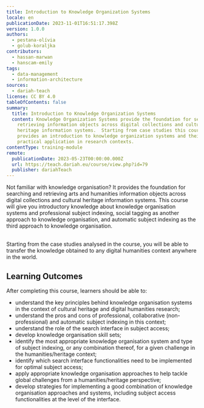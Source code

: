 ```yaml
---
title: Introduction to Knowledge Organization Systems
locale: en
publicationDate: 2023-11-01T16:51:17.398Z
version: 1.0.0
authors:
  - pestana-olívia
  - golub-koraljka
contributors:
  - hassan-marwan
  - hanscam-emily
tags:
  - data-management
  - information-architecture
sources:
  - dariah-teach
license: CC BY 4.0
tableOfContents: false
summary:
  title: Introduction to Knowledge Organization Systems
  content: Knowledge Organization Systems provide the foundation for searching and
    retrieving information objects across digital collections and cultural
    heritage information systems.  Starting from case studies this course
    provides an introduction to knowledge organization systems and their
    practical application in research contexts.
contentType: training-module
remote:
  publicationDate: 2023-05-23T00:00:00.000Z
  url: https://teach.dariah.eu/course/view.php?id=79
  publisher: dariahTeach
---
```

Not familiar with knowledge organisation? It provides the foundation for searching and retrieving arts and humanities information objects across digital collections and cultural heritage information systems. This course will give you introductory knowledge about knowledge organisation systems and professional subject indexing, social tagging as another approach to knowledge organisation, and automatic subject indexing as the third approach to knowledge organisation.

\
Starting from the case studies analysed in the course, you will be able to transfer the knowledge obtained to any digital humanities context anywhere in the world.

## L﻿earning Outcomes

A﻿fter completing this course, learners should be able to:

* understand the key principles behind knowledge organisation systems in the context of cultural heritage and digital humanities research;
* understand the pros and cons of professional, collaborative (non-professional) and automatic subject indexing in this context;
* understand the role of the search interface in subject access;
* develop knowledge organisation skill sets;
* identify the most appropriate knowledge organisation system and type of subject indexing, or any combination thereof, for a given challenge in the humanities/heritage context;
* identify which search interface functionalities need to be implemented for optimal subject access;
* apply appropriate knowledge organisation approaches to help tackle global challenges from a humanities/heritage perspective;
* develop strategies for implementing a good combination of knowledge organisation approaches and systems, including subject access functionalities at the level of the interface.

<ExternalResource title="Interested in learning more?" subtitle="Check out &#x22;Introduction to Knowledge Organization Systems&#x22;" url="https://teach.dariah.eu/course/view.php?id=79" />


